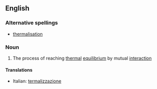 ==English==

===Alternative spellings===
* [[thermalisation]]

===Noun===
{{wikipedia}}
{{en-noun}}

# {{physics}} The process of reaching [[thermal]] [[equilibrium]] by mutual [[interaction]]

====Translations====
{{trans-top}}
* Italian: [[termalizzazione]] {{f}}
{{trans-mid}}
{{trans-bottom}}